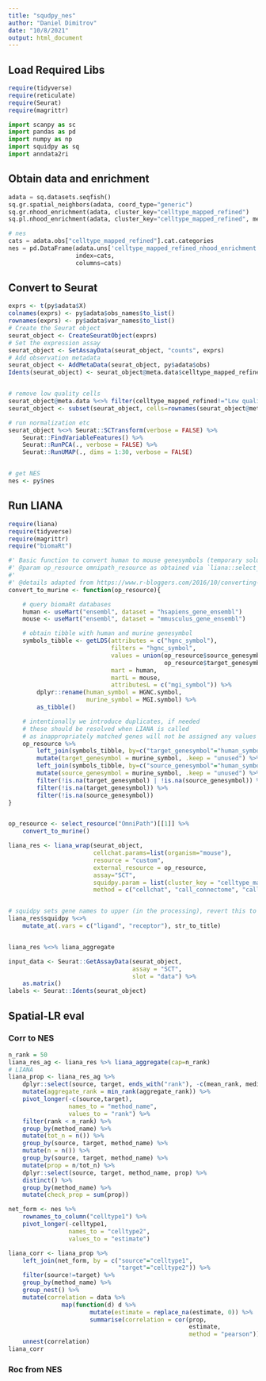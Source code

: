 ```yaml
---
title: "squdpy_nes"
author: "Daniel Dimitrov"
date: "10/8/2021"
output: html_document
---
```


## Load Required Libs
```r
require(tidyverse)
require(reticulate)
require(Seurat)
require(magrittr)
```

```python
import scanpy as sc
import pandas as pd
import numpy as np
import squidpy as sq
import anndata2ri
```

## Obtain data and enrichment
```python
adata = sq.datasets.seqfish()
sq.gr.spatial_neighbors(adata, coord_type="generic")
sq.gr.nhood_enrichment(adata, cluster_key="celltype_mapped_refined")
sq.pl.nhood_enrichment(adata, cluster_key="celltype_mapped_refined", method="ward")

# nes
cats = adata.obs["celltype_mapped_refined"].cat.categories
nes = pd.DataFrame(adata.uns['celltype_mapped_refined_nhood_enrichment']['zscore'],
                   index=cats,
                   columns=cats)
```

## Convert to Seurat
```r
exprs <- t(py$adata$X)
colnames(exprs) <- py$adata$obs_names$to_list()
rownames(exprs) <- py$adata$var_names$to_list()
# Create the Seurat object
seurat_object <- CreateSeuratObject(exprs)
# Set the expression assay
seurat_object <- SetAssayData(seurat_object, "counts", exprs)
# Add observation metadata
seurat_object <- AddMetaData(seurat_object, py$adata$obs)
Idents(seurat_object) <- seurat_object@meta.data$celltype_mapped_refined


# remove low quality cells
seurat_object@meta.data %<>% filter(celltype_mapped_refined!="Low quality")
seurat_object <- subset(seurat_object, cells=rownames(seurat_object@meta.data))

# run normalization etc
seurat_object %<>% Seurat::SCTransform(verbose = FALSE) %>%
    Seurat::FindVariableFeatures() %>%
    Seurat::RunPCA(., verbose = FALSE) %>%
    Seurat::RunUMAP(., dims = 1:30, verbose = FALSE) 


# get NES
nes <- py$nes
```


## Run LIANA
```r
require(liana)
require(tidyverse)
require(magrittr)
require("biomaRt")

#' Basic function to convert human to mouse genesymbols (temporary solution)
#' @param op_resource omnipath_resource as obtained via `liana::select_resource`
#'
#' @details adapted from https://www.r-bloggers.com/2016/10/converting-mouse-to-human-gene-names-with-biomart-package/
convert_to_murine <- function(op_resource){

    # query biomaRt databases
    human <- useMart("ensembl", dataset = "hsapiens_gene_ensembl")
    mouse <- useMart("ensembl", dataset = "mmusculus_gene_ensembl")

    # obtain tibble with human and murine genesymbol
    symbols_tibble <- getLDS(attributes = c("hgnc_symbol"),
                             filters = "hgnc_symbol",
                             values = union(op_resource$source_genesymbol,
                                            op_resource$target_genesymbol),
                             mart = human,
                             martL = mouse,
                             attributesL = c("mgi_symbol")) %>%
        dplyr::rename(human_symbol = HGNC.symbol,
                      murine_symbol = MGI.symbol) %>%
        as_tibble()

    # intentionally we introduce duplicates, if needed
    # these should be resolved when LIANA is called
    # as inappropriately matched genes will not be assigned any values
    op_resource %>%
        left_join(symbols_tibble, by=c("target_genesymbol"="human_symbol")) %>%
        mutate(target_genesymbol = murine_symbol, .keep = "unused") %>%
        left_join(symbols_tibble, by=c("source_genesymbol"="human_symbol")) %>%
        mutate(source_genesymbol = murine_symbol, .keep = "unused") %>%
        filter(!is.na(target_genesymbol) | !is.na(source_genesymbol)) %>%
        filter(!is.na(target_genesymbol)) %>%
        filter(!is.na(source_genesymbol))
}


op_resource <- select_resource("OmniPath")[[1]] %>%
    convert_to_murine()

liana_res <- liana_wrap(seurat_object,
                        cellchat.params=list(organism="mouse"),
                        resource = "custom",
                        external_resource = op_resource,
                        assay="SCT",
                        squidpy.param = list(cluster_key = "celltype_mapped_refined"),
                        method = c("cellchat", "call_connectome", "call_italk"))


# squidpy sets gene names to upper (in the processing), revert this to title (i.e. murine)
liana_res$squidpy %<>%
    mutate_at(.vars = c("ligand", "receptor"), str_to_title)


liana_res %<>% liana_aggregate

```

```r
input_data <- Seurat::GetAssayData(seurat_object,
                                   assay = "SCT",
                                   slot = "data") %>%
    as.matrix()
labels <- Seurat::Idents(seurat_object)
```

## Spatial-LR eval
### Corr to NES
```r
n_rank = 50
liana_res_ag <- liana_res %>% liana_aggregate(cap=n_rank)
# LIANA
liana_prop <- liana_res_ag %>%
    dplyr::select(source, target, ends_with("rank"), -c(mean_rank, median_rank)) %>%
    mutate(aggregate_rank = min_rank(aggregate_rank)) %>%
    pivot_longer(-c(source,target),
                 names_to = "method_name",
                 values_to = "rank") %>%
    filter(rank < n_rank) %>%
    group_by(method_name) %>%
    mutate(tot_n = n()) %>%
    group_by(source, target, method_name) %>%
    mutate(n = n()) %>%
    group_by(source, target, method_name) %>%
    mutate(prop = n/tot_n) %>%
    dplyr::select(source, target, method_name, prop) %>%
    distinct() %>%
    group_by(method_name) %>%
    mutate(check_prop = sum(prop))

net_form <- nes %>% 
    rownames_to_column("celltype1") %>% 
    pivot_longer(-celltype1,
                 names_to = "celltype2",
                 values_to = "estimate")

liana_corr <- liana_prop %>%
    left_join(net_form, by = c("source"="celltype1",
                               "target"="celltype2")) %>%
    filter(source!=target) %>%
    group_by(method_name) %>%
    group_nest() %>%
    mutate(correlation = data %>%
               map(function(d) d %>%
                       mutate(estimate = replace_na(estimate, 0)) %>%
                       summarise(correlation = cor(prop,
                                                   estimate,
                                                   method = "pearson")))) %>%
    unnest(correlation)
liana_corr
```

### Roc from NES
